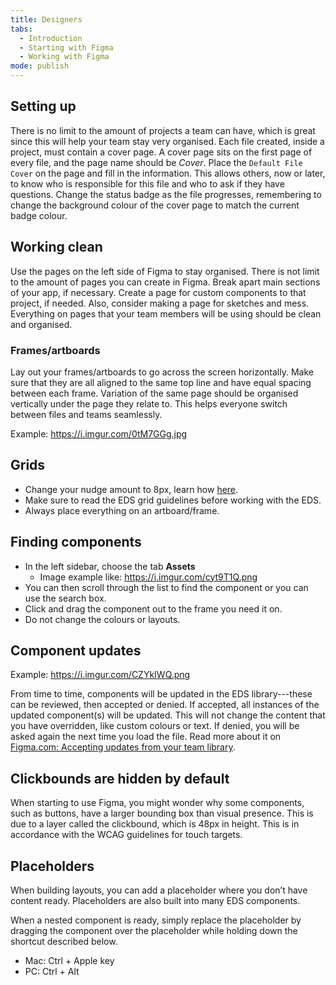 ```yaml
---
title: Designers
tabs:
  - Introduction
  - Starting with Figma
  - Working with Figma
mode: publish
---
```


## Setting up

There is no limit to the amount of projects a team can have, which is great since this will help your team stay very organised. Each file created, inside a project, must contain a cover page. A cover page sits on the first page of every file, and the page name should be _Cover_. Place the `Default File Cover` on the page and fill in the information. This allows others, now or later, to know who is responsible for this file and who to ask if they have questions. Change the status badge as the file progresses, remembering to change the background colour of the cover page to match the current badge colour.

<FigmaImage
  url="https://www.figma.com/file/0TbIXrrObWj80Cf7KucKYFL0/Design-Tokens?node-id=339%3A2840"
  alt="Figma setting up"
/>

## Working clean

Use the pages on the left side of Figma to stay organised. There is not limit to the amount of pages you can create in Figma. Break apart main sections of your app, if necessary. Create a page for custom components to that project, if needed. Also, consider making a page for sketches and mess. Everything on pages that your team members will be using should be clean and organised.

### Frames/artboards

Lay out your frames/artboards to go across the screen horizontally. Make sure that they are all aligned to the same top line and have equal spacing between each frame. Variation of the same page should be organised vertically under the page they relate to. This helps everyone switch between files and teams seamlessly.

Example: https://i.imgur.com/0tM7GGg.jpg

## Grids

- Change your nudge amount to 8px, learn how [here](https://spectrum.chat/figma/help/how-do-i-change-my-nudge-values~f946ed5b-4c6d-42d7-9475-470a4b52639d 'Figma Spectrum Chat').
- Make sure to read the EDS grid guidelines before working with the EDS.
- Always place everything on an artboard/frame.

## Finding components

- In the left sidebar, choose the tab **Assets**
  - Image example like: https://i.imgur.com/cyt9T1Q.png
- You can then scroll through the list to find the component or you can use the search box.
- Click and drag the component out to the frame you need it on.
- Do not change the colours or layouts.

## Component updates

Example: https://i.imgur.com/CZYkIWQ.png

From time to time, components will be updated in the EDS library---these can be reviewed, then accepted or denied. If accepted, all instances of the updated component(s) will be updated. This will not change the content that you have overridden, like custom colours or text. If denied, you will be asked again the next time you load the file. Read more about it on [Figma.com: Accepting updates from your team library](https://help.figma.com/article/314-accepting-updates-from-your-team-library).

## Clickbounds are hidden by default

When starting to use Figma, you might wonder why some components, such as buttons, have a larger bounding box than visual presence. This is due to a layer called the clickbound, which is 48px in height. This is in accordance with the WCAG guidelines for touch targets.

## Placeholders

When building layouts, you can add a placeholder where you don’t have content ready. Placeholders are also built into many EDS components.

When a nested component is ready, simply replace the placeholder by dragging the component over the placeholder while holding down the shortcut described below.

- Mac: Ctrl + Apple key
- PC: Ctrl + Alt
